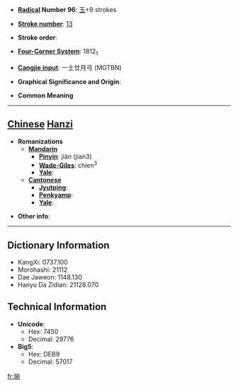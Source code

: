 * '''[[Wiktionary:Chinese radical index| Radical]] Number 96''': [[Wiktionary:Chinese radical index 玉|玉]]+9 strokes

* '''[[Wiktionary:Chinese total strokes index|Stroke number]]''': [[Wiktionary:Chinese total strokes index 13|13]]

* '''Stroke order''': 

* '''[[Wiktionary:Chinese four corner index|Four-Corner System]]''': 1812<sub>1</sub>

* '''[[Wiktionary:Chinese Cangjie index|Cangjie input]]''': 一土廿月弓 (MGTBN)

* '''Graphical Significance and Origin''': 

* '''Common Meaning'''

----

== [[Chinese]] [[Hanzi]] ==

* '''Romanizations'''
** '''[[Mandarin]]'''
*** '''[[Pinyin]]''': jiǎn (jian3)
*** '''[[Wade-Giles]]''': chien<sup>3</sup>
*** '''[[Yale]]''': 
** '''[[Cantonese]]'''
*** '''[[Jyutping]]''':
*** '''[[Penkyamp]]''': 
*** '''[[Yale]]''': 

* '''Other info''': 

----

== Dictionary Information ==

* KangXi: 0737.100
* Morohashi: 21112
* Dae Jaweon: 1148.130
* Hanyu Da Zidian: 21128.070

== Technical Information ==

* '''Unicode''':
** Hex: 7450
** Decimal: 29776
* '''Big5''':
** Hex: DEB9
** Decimal: 57017

[[fr:瑐]]